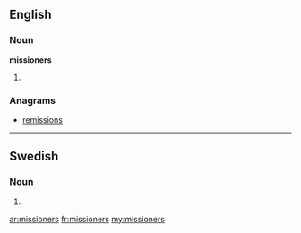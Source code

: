 ==English==

===Noun===
'''missioners'''

# {{plural of|[[missioner]]}}

===Anagrams===
* [[remissions#English|remissions]]

----

==Swedish==

===Noun===
{{head|sv|noun form}}

# {{sv-noun-form-indef-gen-pl|mission}}

[[ar:missioners]]
[[fr:missioners]]
[[my:missioners]]